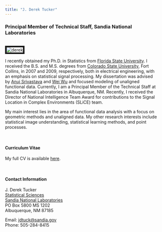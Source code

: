 ```yaml
---
title: "J. Derek Tucker"
---
```


<link rel="stylesheet" href="styles.css" type="text/css">

### Principal Member of Technical Staff, Sandia National Laboratories

<br><img src="images/me.jpg" alt="derek" style="border:5px solid"><br>

I recently obtained my Ph.D. in Statistics from [Florida State University](http://www.fsu.edu/). I received the B.S. and M.S. degrees from [Colorado State University](https://www.colostate.edu/), Fort Collins, in 2007 and 2009, respectively, both in electrical engineering, with an emphasis on statistical signal processing. My dissertation was advised by [Anuj Srivastava](http://ani.stat.fsu.edu/~anuj/) and [Wei Wu](http://ani.stat.fsu.edu/~wwu/) and focused modeling of unaligned functional data. Currently, I am a Principal Member of the Technical Staff at Sandia National Laboratories in Albuquerque, NM. Recently, I received the Director of National Intelligence Team Award for contributions to the Signal Location in Complex Environments (SLiCE) team.

My main interest lies in the area of functional data analysis with a focus on geometric methods and unaligned data. My other research interests include statistical image understanding, statistical learning methods, and point processes.

<br>

#### Curriculum Vitae

My full CV is available [here](Docs/JDT_CV.pdf).

<br>

#### Contact Information

J. Derek Tucker			
[Statistical Sciences](http://www.sandia.gov/statistics/)  
[Sandia National Laboratories](http://www.sandia.gov/)  
PO Box 5800 MS 1202		
Albuquerque, NM 87185

Email: [jdtuck@sandia.gov](mailto:jdtuck@sandia.gov)  
Phone: 505-284-8415
